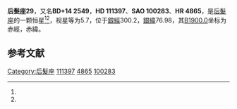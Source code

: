 {{Starbox begin
| name = 后髮座29
}}
{{Starbox observe
| epoch = [[J2000.0|J2000.0]]
| constell = [[后髮座|后髮座]]<ref name=SIMBAD>{{cite web
 | url=http://simbad.u-strasbg.fr/simbad/sim-id?Ident=HR+4865
 | title =Pulsating variable Star
 | publisher=Centre de Données astronomiques de Strasbourg
 | work=SIMBAD
 | accessdate=2012-07-13}}</ref><ref name=DATA>{{cite web
 | url=http://vizier.u-strasbg.fr/viz-bin/VizieR-5?-out.add=.&-source=5050&-corr=PK=HR&-out.max=9999&HR=4865
 | title =VizieR Detailed Page
 | accessdate=2012-07-13}}</ref>
| 星官 = 
| ra = {{RA|12|48|54.2}}<ref name=SIMBAD /><ref name=DATA />
| dec = {{DEC|+14|7|21}}<ref name=SIMBAD /><ref name=DATA />
| appmag_v = 5.7<ref name=SIMBAD /><ref name=DATA />
}}
{{Starbox character
| class = A1V<ref name=SIMBAD /><ref name=DATA />
| b-v = 0.02<ref name=SIMBAD /><ref name=DATA />
| u-b = 0.07<ref name=SIMBAD /><ref name=DATA />
| r-i = -0.01<ref name=SIMBAD /><ref name=DATA />
| variable = 
}}
{{Starbox astrometry
| radial_v = 0.07
| prop_mo_ra = -8
| parallax = 
| p_error = 
}}
{{Starbox catalog
| names =BD+14 2549，[[SAO星表|SAO]] 100283，[[HD星表|HD]] 111397，[[HR星表|HR]] 4865}}
{{Starbox reference |Simbad=HR+4865}}
{{Starbox end}}

'''后髮座29'''，又名'''BD+14 2549'''，'''HD 111397'''、'''SAO 100283'''、'''HR 4865'''，是[[后髮座|后髮座]]的一颗恒星<ref name=SIMBAD /><ref name=DATA />，视星等为5.7，位于[[銀道座標系|銀經]]300.2，[[銀道座標系|銀緯]]76.98，其[[B1900.0|B1900.0]]坐标为赤經{{RA|12|43|53.5}}，赤緯{{DEC|+14|76.98|7}}。

== 参考文献 ==
{{reflist}}

{{star-stub}}

{{后髮座恒星}}
[[Category:后髮座|Category:后髮座]]
[[Category:HD和HDE天體|111397]]
[[Category:HR天體|4865]]
[[Category:SAO天體|100283]]